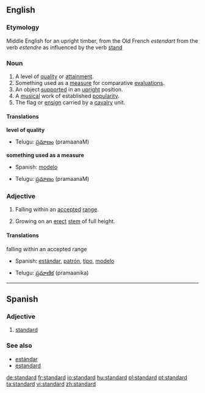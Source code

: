 ==English==

===Etymology===
Middle English for an upright timber, from the Old French ''estendart'' from the verb ''estendre'' as influenced by the verb [[stand]]

===Noun===
{{en-noun}}

# A level of [[quality]] or [[attainment]].
# Something used as a [[measure]] for comparative [[evaluation]]s.
# An object [[support]]ed in an [[upright]] position.
# A [[musical]] work of established [[popularity]].
# The flag or [[ensign]] carried by a [[cavalry]] unit.

====Translations====
'''level of quality'''
{{top}}
{{mid}}
*Telugu: [[ప్రమాణం]] (pramaanaM)
{{bottom}}

'''something used as a measure'''
{{top}}
*Spanish: [[modelo]]
{{mid}}
*Telugu: [[ప్రమాణం]] (pramaanaM)
{{bottom}}

===Adjective===
{{en-adj}}

# Falling within an [[accepted]] [[range]].
# {{italbrac|of a tree or shrub}} Growing on an [[erect]] [[stem]] of full height.

====Translations====
;falling within an accepted range
{{top}}
*Spanish: [[estándar]], [[patrón]], [[tipo]], [[modelo]]
{{mid}}
*Telugu: [[ప్రమాణిక]] (pramaanika)
{{bottom}}

----

==Spanish==

===Adjective===
{{es-adj|feminine=standard|masculine plural=standardes|feminine plural=standardes}}

# [[standard#English|standard]]

===See also===
* [[estándar]]
* [[estandard]]

[[de:standard]]
[[fr:standard]]
[[io:standard]]
[[hu:standard]]
[[pl:standard]]
[[pt:standard]]
[[ta:standard]]
[[vi:standard]]
[[zh:standard]]